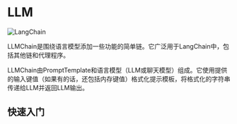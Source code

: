 # LLM

![LangChain](https://pica.zhimg.com/50/v2-56e8bbb52aa271012541c1fe1ceb11a2_r.gif 'LangChain中文网')

LLMChain是围绕语言模型添加一些功能的简单链。它广泛用于LangChain中，包括其他链和代理程序。

LLMChain由PromptTemplate和语言模型（LLM或聊天模型）组成。它使用提供的输入键值（如果有的话，还包括内存键值）格式化提示模板，将格式化的字符串传递给LLM并返回LLM输出。

## 快速入门


<Example/>